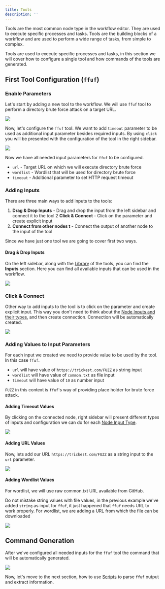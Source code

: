 ```yaml
---
title: Tools
description: ''
---
```


Tools are the most common node type in the workflow editor. They are used to execute specific processes and tasks. Tools are the building blocks of a workflow and are used to perform a wide range of tasks, from simple to complex.

Tools are used to execute specific processes and tasks, in this section we will cover how to configure a single tool and how commands of the tools are generated.

## First Tool Configuration (`ffuf`)


### Enable Parameters

Let's start by adding a new tool to the workflow. We will use `ffuf` tool to perform a directory brute force attack on a target URL.

<Frame caption="Drag & Drop ffuf node">
  <img src="/images/ffuf-example-drag.gif" />
</Frame>

Now, let's configure the `ffuf` tool. We want to add `timeout` parameter to be used as additional input parameter besides required inputs. By using `click` you will be presented with the configuration of the tool in the right sidebar.

<Frame caption="Drag & Drop ffuf node">
  <img src="/images/ffuf-timeout.gif" />
</Frame>

Now we have all needed input parameters for `ffuf` to be configured. 

* `url` - Target URL on which we will execute directory brute force
* `wordlist` - Wordlist that will be used for directory brute force
* `timeout` - Additional parameter to set HTTP request timeout

### Adding Inputs

There are three main ways to add inputs to the tools:

1. **Drag & Drop Inputs** - Drag and drop the input from the left sidebar and connect it to the tool
2 **Click & Connect** - Click on the parameter and create explicit input
3. **Connect from other nodes t** - Connect the output of another node to the input of the tool

Since we have just one tool we are going to cover first two ways.

#### Drag & Drop Inputs

On the left sidebar, along with the [Library](../../../library/introduction.mdx) of the tools, you can find the **Inputs** section. Here you can find all available inputs that can be used in the workflow.

<Frame caption="Drag & Drop ffuf node">
  <img src="/images/ffuf-inputs.gif" />
</Frame>

### Click & Connect

Other way to add inputs to the tool is to click on the parameter and create explicit input. This way you don't need to think about the [Node Inputs and their types](../../../concepts/Nodes/node-inputs.mdx), and then create connection. Connection will be automatically created.

<Frame caption="Drag & Drop ffuf node">
  <img src="/images/ffuf-click-connect.gif" />
</Frame>


### Adding Values to Input Parameters

For each input we created we need to provide value to be used by the tool. In this case `ffuf`.

* `url` will have value of `https://trickest.com/FUZZ` as string input
* `wordlist` will have value of `common.txt` as file input
* `timeout` will have value of `10` as number input

<Tip>`FUZZ` in this context is `ffuf`'s way of providing place holder for brute force attack.</Tip>


#### Adding Timeout Values

By clicking on the connected node, right sidebar will present different types of inputs and configuration we can do for each [Node Input Type](../../../concepts/Nodes/node-inputs.mdx).

<Frame caption="Adding timeout to ffuf's input parameter">
  <img src="/images/ffuf-timeout.gif" />
</Frame>

#### Adding URL Values

Now, lets add our URL `https://trickest.com/FUZZ` as a string input to the `url` parameter.

<Frame caption="Adding url to ffuf's input parameter">
  <img src="/images/ffuf-url.gif" />
</Frame>


#### Adding Wordlist Values

For wordlist, we will use raw common.txt URL available from GitHub.

<Warning>Do not mistake string values with file values, in the previous example we've added `string` as input for `ffuf`, it just happened that `ffuf` needs URL to work properly. For wordlist, we are adding a URL from which the file can be downloaded</Warning>

<Frame caption="Adding wordlist to ffuf's input parameter">
  <img src="/images/ffuf-wordlist.gif" />
</Frame>

## Command Generation

After we've configured all needed inputs for the `ffuf` tool the command that will be automatically generated.

<Frame caption="ffuf Command Generated">
  <img src="/images/ffuf-command-generated.png" />
</Frame>

Now, let's move to the next section, how to use [Scripts](scripts) to parse `ffuf` output and extract information. 
